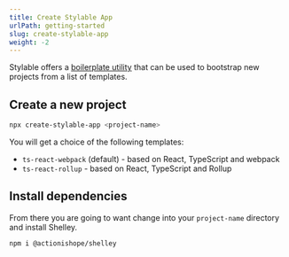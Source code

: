 ```yaml
---
title: Create Stylable App
urlPath: getting-started
slug: create-stylable-app
weight: -2
---
```


Stylable offers a [boilerplate utility](https://www.npmjs.com/package/create-stylable-app) that can be used to bootstrap new projects from a list of templates.

## Create a new project

```bash
npx create-stylable-app <project-name>
```

You will get a choice of the following templates:

- `ts-react-webpack` (default) - based on React, TypeScript and webpack
- `ts-react-rollup` - based on React, TypeScript and Rollup

## Install dependencies

From there you are going to want change into your `project-name` directory and install Shelley.

```bash
npm i @actionishope/shelley
```

